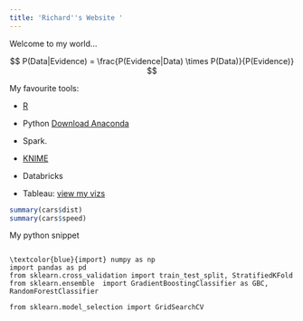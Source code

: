 ```yaml
---
title: 'Richard''s Website '
---
```



Welcome to my world...


$$ P(Data|Evidence) =  \frac{P(Evidence|Data) \times P(Data)}{P(Evidence)} $$



My favourite tools:

-  [R](https://www.r-project.org/)

-  Python [Download Anaconda](https://www.anaconda.com/download/)

-  Spark. 

-  [KNIME](https://www.knime.com/)

-  Databricks

-  Tableau: [view my vizs](https://public.tableau.com/profile/richard.wanjohi#!/)


```r
summary(cars$dist)
summary(cars$speed)
```

My python snippet

```

\textcolor{blue}{import} numpy as np
import pandas as pd
from sklearn.cross_validation import train_test_split, StratifiedKFold 
from sklearn.ensemble  import GradientBoostingClassifier as GBC, RandomForestClassifier

from sklearn.model_selection import GridSearchCV

```


